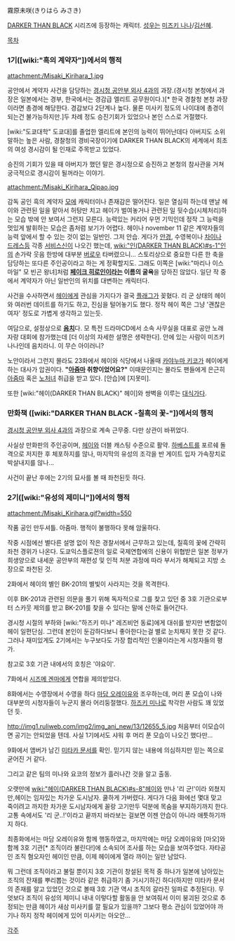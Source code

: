 霧原未咲(きりはら みさき)

[[DARKER THAN BLACK]] 시리즈에 등장하는 캐릭터. [[성우]]는 [[미즈키 나나]]/[[김선혜]].

[[목차]]
=== 1기([wiki:"흑의 계약자"])에서의 행적 ===
attachment:/Misaki_Kirihara_1.jpg

공안에서 계약자 사건을 담당하는 [[경시청 공안부 외사 4과]]의 과장.(경시청 본청에서 과장은 일본에서는 경부, 한국에서는 경감급 엘리트 공무원이다.)[* 한국 경찰청 본청 과장이라면 총경에 해당한다. 경감보다 2단계나 높다. 물론 미사키 정도의 나이대에 총경이 되는건 불가능하지만.]두 차례 정도 승진기회가 있었으나 본인 스스로 거절했다.

[wiki:"도쿄대학" 도쿄대]를 졸업한 엘리트에 본인의 능력이 뛰어난데다 아버지도 소위 말하는 높은 사람, 경찰청의 경비국장이기에 DARKER THAN BLACK의 세계에서 최초의 여성 경시감이 될 인재로 주목받고 있었다. 

승진의 기회가 있을 때 아버지가 했던 말은 경시정으로 승진하고 본청의 참사관을 거쳐 궁극적으로 경시감이 될꺼라는 이야기.

attachment:/Misaki_Kirihara_Qipao.jpg

감독 공인 흑의 계약자 [[모에]] 캐릭터이나 존재감은 떨어진다. 일은 열심히 하는데 맨날 헤이와 관련된 일을 맡아서 허탕만 치고 헤이가 벌여놓거나 관련된 일 뒷수습(시체처리)하는 모습 밖에 안 보여서 그런지 모른다. 능력있는 커리어 우먼 기믹인데 정작 그 능력을 멋있게 발휘하는 모습은 좀처럼 보기가 어렵다. 헤이나 november 11 같은 계약자들의 능력 앞에서 할 수 있는 것이 없는 일반인. 그저 안습. 게다가 [[안경]], 수영복이나 [[차이나 드레스]]등 각종 [[서비스신]]이 나오긴 했는데, [[wiki:"인(DARKER THAN BLACK)#s-1"인]]의 손가락 웃음 한방에 대부분 [[버로우]] 타버렸으니... 스토리상으로 중요한 다른 한 축을 담당하는 또다른 주인공이라고 하는 게 정확할지도. 그래도 이쪽은 [wiki:"마리나 이스마일" 모 빈곤 왕녀]처럼 '''[[페이크 히로인]]이라는 이름의 굴욕'''을 당하진 않았다. 일단 작 중에서 계약자가 아닌 일반인의 위치를 대변하는 캐릭터다.

사건을 수사하면서 [[헤이]]에게 관심을 가지다가 결국 [[플래그]]가 꽂혔다. 리 군 상태의 헤이와 여러번 데이트를 하기도 하고, 진심을 털어놓기도 했다. 정작 헤이 쪽은 그냥 '괜찮은 여자' 정도로 가볍게 생각하고 있는듯.

여담으로, 설정상으로 '''[[음치]]'''다. 모 특전 드라마CD에서 소속 사무실을 대표로 공안 노래자랑 대회에 참가했는데 [더 이상의 자세한 설명은 생략한다]. 안에 있는 사람이 미즈키 나나인데 음치라니. 이 무슨 아이러니?

노안이라서 그런지 몰라도 23화에서 헤이와 식당에서 나올때 [[카야누마 키코]]가 헤이에게 하는 대사가 압권이다. '''"[[아줌마]] 취향이었어요?"''' 이때문인지는 몰라도 팬들에게 은근히 [[아줌마]] 혹은 [[노처녀]] 취급을 받고 있다. [안습]에 [지못미].

또한 [wiki:"헤이(DARKER THAN BLACK)" 헤이]와 쌍벽을 이루는 [[대식가]]다.

=== 만화책 ([wiki:"DARKER THAN BLACK -칠흑의 꽃-"])에서의 행적 ===
[[경시청 공안부 외사 4과]]의 과장으로 계속 근무중. 다만 상관이 바뀌었다.

사실상 만화판의 주인공이며, [[헤이]]와 더블 캐스팅 수준으로 활약. [[하베스트]]를 포르쉐 돌격으로 저지한 후 체포하지를 않나, 마지막의 유성의 조각을 반 게이트 입자 가속장치로 박살내지를 않나...

사건이 끝난 후에는 2기의 묘사를 볼 때 좌천된듯 하다.

=== 2기([wiki:"유성의 제미니"])에서의 행적 ===
attachment:/Misaki_Kirihara.gif?width=550

작품 공인 만두셔틀. 아줌마. 행적이 불행하다 못해 암울하다.

작중 시점에선 별다른 설명 없이 작은 경찰서에서 근무하고 있는데, 칠흑의 꽃에 간략히 좌천 경위가 나온다. 도쿄익스플로젼의 일로 국제연합에의 신용이 위협받은 일본 정부가 희생양으로 내세운 공안부의 재편성 및 인적 처분 과정에 따라 부서가 해체되고 지방 소장으로 좌천된 것.

2화에서 헤이의 별인 BK-201의 별빛이 사라지는 것을 목격한다.

이후 BK-201과 관련된 의문을 풀기 위해 독자적으로 그를 찾고 있던 중 3호 기관으로부터 스카웃 제의를 받고 BK-201를 찾을 수 있다는 말에 산하로 들어간다.

경시청 시절의 부하와 [wiki:"하즈키 미나" 레즈비언 동료]에게 대쉬를 받지만 변함없이 헤이 일편단심. 그런데 본인이 둔감하다보니 좋아한다는걸 별로 눈치채지 못한 것 같다. 그러나 재미있게도 2기에서는 누구보다도 가장 합리적인 인물이라는게 시청자들의 평가.

참고로 3호 기관 내에서의 호칭은 '야요이'.

7화에서 [[시즈메 겐마]]에게 연합을 제의받았다.

8화에서는 수영장에서 수영을 하다 [[마담 오레이유]]와 조우하는데, 머리 푼 모습이 나와 대부분의 시청자들이 누군지 몰라 어리둥절했다. [[하즈키 미나]]로 착각한 사람도 꽤 있었던 듯.

http://img1.ruliweb.com/img2/img_ani_new/13/12655_5.jpg
처음부터 이모습이면 공기는 안되었을 텐데. 사실 1기에서도 샤워 후 머리 푼 모습이 나오긴 했다만...

9화에서 앰버가 남긴 [[미타카 문서]]를 확인. 믿기지 않는 내용에 의심하지만 믿는 쪽으로 굳어진 거 같다.

그리고 같은 팀의 미나와 요코의 정보가 흘러나간 것을 알고 출동.

오랫만에 [[wiki:"헤이(DARKER THAN BLACK)#s-8"헤이]]와 만나 '리 군!'이라 외쳤지만,헤이는 임자있는 차가운 도시남자. 쿨하게 가버렸다. 게다가 다음 화에선 몇대 맞고 죽이려고 까지한 차가운 도시남자에게 꼴랑 고기만두 덕분에 목숨을 부지하기까지 한다. 고통 속에서도 '리 군..!'이라고 끝까지 바라보는 걸보면 이젠 안습이 아니라 애틋하기까지 하다.

최종화에서는 마담 오레이유와 함께 행동하였고, 마지막에는 마담 오레이유와 [마오]와 함께 3호 기관[* 조직이라 불린다!]에 소속되어 조사를 하는 모습을 보여주었다. 자타공인 조직 혐오자인 헤이인 만큼, 이제 헤이에게 열라 까이는 일만 남았다. 

뭐 그런데 조직이라고 불릴 뿐이지 3호 기관이 창설된 목적 중 하나가 일본에 남아있는 조직의 잔재를 뿌리뽑는 것이라 같은 취급하기 좀 거시기하긴 하다(하지만 미타카 문서의 존재를 알고 있었던 것으로 볼때 3호 기관 역시 조직의 갈라진 일파로 추정된다). 무엇보다 조직이 유성의 제미니 내내 이렇다할 활동을 안 보여줘서 이미 붕괴된 것으로 추정되는 만큼 헤이가 새삼 미사키를 깔 필요가 있을까? 그보다 평소 관심이 있었어야 까기나 하지 정작 헤이에게 있어 미사키는 아오안...


[[각주]]
